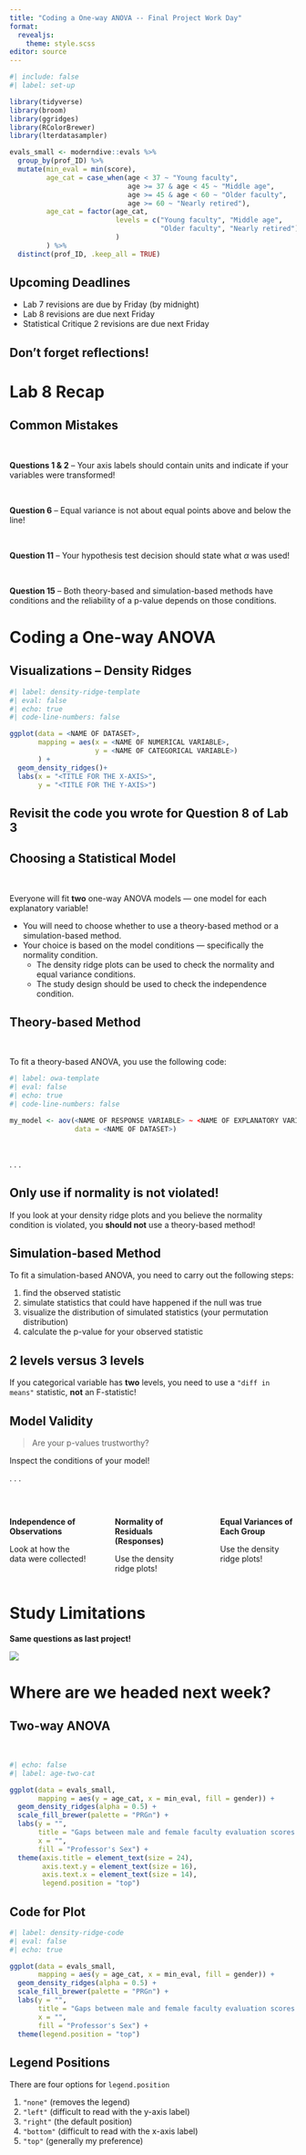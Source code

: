 ```yaml
---
title: "Coding a One-way ANOVA -- Final Project Work Day"
format: 
  revealjs:
    theme: style.scss
editor: source
---
```


```r
#| include: false
#| label: set-up

library(tidyverse)
library(broom)
library(ggridges)
library(RColorBrewer)
library(lterdatasampler)

evals_small <- moderndive::evals %>% 
  group_by(prof_ID) %>% 
  mutate(min_eval = min(score), 
         age_cat = case_when(age < 37 ~ "Young faculty",
                             age >= 37 & age < 45 ~ "Middle age", 
                             age >= 45 & age < 60 ~ "Older faculty", 
                             age >= 60 ~ "Nearly retired"),
         age_cat = factor(age_cat, 
                          levels = c("Young faculty", "Middle age",
                                     "Older faculty", "Nearly retired")
                          )
         ) %>% 
  distinct(prof_ID, .keep_all = TRUE) 
```

## Upcoming Deadlines

-   Lab 7 revisions are due by Friday (by midnight)
-   Lab 8 revisions are due next Friday
-   Statistical Critique 2 revisions are due next Friday

<!-- 1 Additional revision if it was missed? -->

::: callout-caution
# Don't forget reflections!
:::

# Lab 8 Recap

## Common Mistakes

</br>

:::{.small}
**Questions 1 & 2** -- Your axis labels should contain units and indicate if your variables were transformed! 

</br>

:::{.fragment}
**Question 6** -- Equal variance is not about equal points above and below the line! 
:::

</br>

:::{.fragment}
**Question 11** -- Your hypothesis test decision should state what $\alpha$ was used!
:::

</br>

:::{.fragment}
**Question 15** -- Both theory-based and simulation-based methods have conditions and the reliability of a p-value depends on those conditions. 
:::
:::

# Coding a One-way ANOVA

## Visualizations -- Density Ridges

```r
#| label: density-ridge-template
#| eval: false
#| echo: true
#| code-line-numbers: false

ggplot(data = <NAME OF DATASET>, 
       mapping = aes(x = <NAME OF NUMERICAL VARIABLE>, 
                     y = <NAME OF CATEGORICAL VARIABLE>)
       ) + 
  geom_density_ridges()+
  labs(x = "<TITLE FOR THE X-AXIS>", 
       y = "<TITLE FOR THE Y-AXIS>")
```

:::{.callout-tip}
# Revisit the code you wrote for Question 8 of Lab 3 
:::

## Choosing a Statistical Model

</br>

Everyone will fit **two** one-way ANOVA models --- one model for each explanatory variable!

:::{.incremental}
:::{.small}
- You will need to choose whether to use a theory-based method or a simulation-based method. 
- Your choice is based on the model conditions --- specifically the normality condition. 
  * The density ridge plots can be used to check the normality and equal variance conditions. 
  * The study design should be used to check the independence condition. 
:::
:::

## Theory-based Method

</br>

To fit a theory-based ANOVA, you use the following code:

```r
#| label: owa-template
#| eval: false
#| echo: true
#| code-line-numbers: false

my_model <- aov(<NAME OF RESPONSE VARIABLE> ~ <NAME OF EXPLANATORY VARIABLE>, 
                data = <NAME OF DATASET>)
```

</br>

. . .

:::{.callout-warning}
# Only use if normality is not violated!

If you look at your density ridge plots and you believe the normality condition is violated, you **should not** use a theory-based method! 
:::

## Simulation-based Method

:::{.small}
To fit a simulation-based ANOVA, you need to carry out the following steps:

1. find the observed statistic
2. simulate statistics that could have happened if the null was true
3. visualize the distribution of simulated statistics (your permutation distribution)
4. calculate the p-value for your observed statistic
:::

:::{.callout-tip}
# 2 levels versus 3 levels

If you categorical variable has **two** levels, you need to use a `"diff in means"` statistic, **not** an F-statistic!
:::

## Model Validity

> Are your p-values trustworthy?

Inspect the conditions of your model! 

. . .

</br>

::: columns
::: {.column width="30%"}
**Independence of Observations**

Look at how the data were collected!
:::

::: {.column width="2%"}
:::

::: {.column width="30%"}
:::{.fragment}
**Normality of Residuals (Responses)**

Use the density ridge plots!
:::
:::

::: {.column width="2%"}
:::

::: {.column width="30%"}
:::{.fragment}
**Equal Variances of Each Group**

Use the density ridge plots!
:::
:::
:::

# Study Limitations 

**Same questions as last project!**

![](images/Cause and effect.png)

# Where are we headed next week? 

## Two-way ANOVA

</br>

```r
#| echo: false
#| label: age-two-cat

ggplot(data = evals_small, 
       mapping = aes(y = age_cat, x = min_eval, fill = gender)) + 
  geom_density_ridges(alpha = 0.5) + 
  scale_fill_brewer(palette = "PRGn") +
  labs(y = "",
       title = "Gaps between male and female faculty evaluation scores become more pronounced with age", 
       x = "", 
       fill = "Professor's Sex") +
  theme(axis.title = element_text(size = 24), 
        axis.text.y = element_text(size = 16), 
        axis.text.x = element_text(size = 14),
        legend.position = "top")
```

## Code for Plot

:::{.small}
```r
#| label: density-ridge-code
#| eval: false
#| echo: true

ggplot(data = evals_small, 
       mapping = aes(y = age_cat, x = min_eval, fill = gender)) + 
  geom_density_ridges(alpha = 0.5) + 
  scale_fill_brewer(palette = "PRGn") +
  labs(y = "",
       title = "Gaps between male and female faculty evaluation scores become more pronounced with age", 
       x = "", 
       fill = "Professor's Sex") +
  theme(legend.position = "top")
```
:::

:::{.callout-tip}
# Legend Positions

:::{.small}
There are four options for `legend.position` 

1. `"none"` (removes the legend)
2. `"left"` (difficult to read with the y-axis label)
3. `"right"` (the default position)
4. `"bottom"` (difficult to read with the x-axis label)
5. `"top"` (generally my preference)
:::
:::
